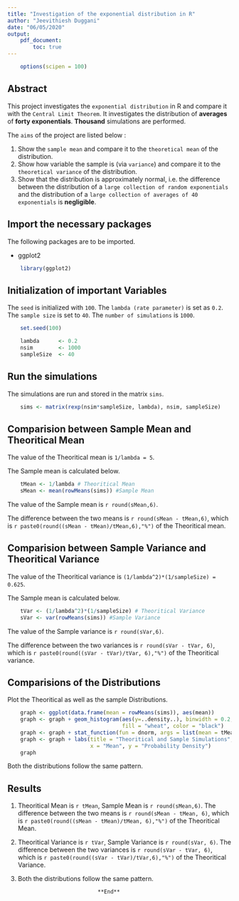 ```yaml
---
title: "Investigation of the exponential distribution in R"
author: "Jeevithiesh Duggani"
date: "06/05/2020"
output: 
    pdf_document:
        toc: true
---
```


```r
    options(scipen = 100)
```

## Abstract
This project investigates the `exponential distribution` in R and compare it with the `Central Limit Theorem`. It investigates the distribution of **averages** of **forty exponentials**. **Thousand** simulations are performed.

The `aims` of the project are listed below :

1. Show the `sample mean` and compare it to the `theoretical mean` of the distribution.
2. Show how variable the sample is (via `variance`) and compare it to the `theoretical variance` of the distribution.
3. Show that the distribution is approximately normal, i.e. the difference between the distribution of a `large collection of random exponentials` and the distribution of a `large collection of averages of 40 exponentials` is **negligible**.

## Import the necessary packages
The following packages are to be imported.

* ggplot2
```r
    library(ggplot2)
```

## Initialization of important Variables
The `seed` is initialized with `100`.
The `lambda (rate parameter)` is set as `0.2`.
The `sample size` is set to `40`.
The `number of simulations` is `1000`.

```r
    set.seed(100)

    lambda      <- 0.2
    nsim        <- 1000
    sampleSize  <- 40
```

## Run the simulations
The simulations are run and stored in the matrix `sims`.
```r
    sims <- matrix(rexp(nsim*sampleSize, lambda), nsim, sampleSize)
```

## Comparision between Sample Mean and Theoritical Mean
The value of the Theoritical mean is `1/lambda = 5`.

The Sample mean is calculated below.
```r
    tMean <- 1/lambda # Theoritical Mean
    sMean <- mean(rowMeans(sims)) #Sample Mean
```

The value of the Sample mean is `r round(sMean,6)`.

The difference between the two means is `r round(sMean - tMean,6)`, which is `r paste0(round((sMean - tMean)/tMean,6),"%")` of the Theoritical mean.

## Comparision between Sample Variance and Theoritical Variance
The value of the Theoritical variance is `(1/lambda^2)*(1/sampleSize) = 0.625`.

The Sample mean is calculated below.
```r
    tVar <- (1/lambda^2)*(1/sampleSize) # Theoritical Variance
    sVar <- var(rowMeans(sims)) #Sample Variance
```

The value of the Sample variance is `r round(sVar,6)`.

The difference between the two variances is `r round(sVar - tVar, 6)`, which is `r paste0(round((sVar - tVar)/tVar, 6),"%")` of the Theoritical variance.

## Comparisions of the Distributions
Plot the Theoritical as well as the sample Distributions.

```r
    graph <- ggplot(data.frame(mean = rowMeans(sims)), aes(mean))
    graph <- graph + geom_histogram(aes(y=..density..), binwidth = 0.2, 
                                    fill = "wheat", color = "black")
    graph <- graph + stat_function(fun = dnorm, args = list(mean = tMean, sd = sqrt(tVar)))
    graph <- graph + labs(title = "Theoritical and Sample Simulations", 
                          x = "Mean", y = "Probability Density")
    graph
```

Both the distributions follow the same pattern.

## Results

1. Theoritical Mean is `r tMean`, Sample Mean is `r round(sMean,6)`. The difference between the two means is `r round(sMean - tMean, 6)`, which is `r paste0(round((sMean - tMean)/tMean, 6),"%")` of the Theoritical Mean.

2. Theoritical Variance is `r tVar`, Sample Variance is `r round(sVar, 6)`. The difference between the two variances is `r round(sVar - tVar, 6)`, which is `r paste0(round((sVar - tVar)/tVar,6),"%")` of the Theoritical Variance.

3. Both the distributions follow the same pattern.

                                **End**